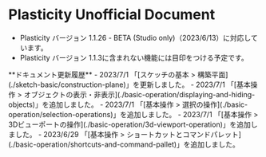 
# Plasticity Unofficial Document

- Plasticity バージョン 1.1.26 - BETA (Studio only)（2023/6/13）に対応しています。
- Plasticity バージョン 1.1.3に含まれない機能には目印をつける予定です。

<Callout type="info" emoji="ℹ️">
**ドキュメント更新履歴**
- 2023/7/1 「[スケッチの基本 > 構築平面](./sketch-basic/construction-plane)」を更新しました。
- 2023/7/1 「[基本操作 > オブジェクトの表示・非表示](./basic-operation/displaying-and-hiding-objects)」を追加しました。
- 2023/7/1 「[基本操作 > 選択の操作](./basic-operation/selection-operations)」を追加しました。
- 2023/7/1 「[基本操作 > 3Dビューポートの操作](./basic-operation/3d-viewport-operation)」を追加しました。
- 2023/6/29 「[基本操作 > ショートカットとコマンドパレット](./basic-operation/shortcuts-and-command-pallet)」を追加しました。
</Callout>